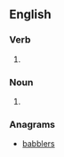 ==English==

===Verb===
{{head|en|verb form}}

# {{en-third-person singular of|blabber}}

===Noun===
{{head|en|noun plural form}}

# {{plural of|blabber|lang=en}}

===Anagrams===
* [[babblers#English|babblers]]